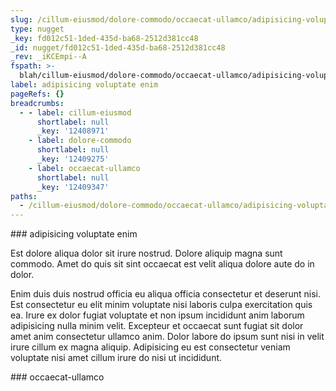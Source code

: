 ```yaml
---
slug: /cillum-eiusmod/dolore-commodo/occaecat-ullamco/adipisicing-voluptate-enim
type: nugget
_key: fd012c51-1ded-435d-ba68-2512d381cc48
_id: nugget/fd012c51-1ded-435d-ba68-2512d381cc48
_rev: _iKCEmpi--A
fspath: >-
  blah/cillum-eiusmod/dolore-commodo/occaecat-ullamco/adipisicing-voluptate-enim.md
label: adipisicing voluptate enim
pageRefs: {}
breadcrumbs:
  - - label: cillum-eiusmod
      shortlabel: null
      _key: '12408971'
    - label: dolore-commodo
      shortlabel: null
      _key: '12409275'
    - label: occaecat-ullamco
      shortlabel: null
      _key: '12409347'
paths:
  - /cillum-eiusmod/dolore-commodo/occaecat-ullamco/adipisicing-voluptate-enim
---
```


<NuggetArea>
<Nugget slug="/cillum-eiusmod/dolore-commodo/occaecat-ullamco/adipisicing-voluptate-enim" type="nugget" _key="fd012c51-1ded-435d-ba68-2512d381cc48" _id="nugget/fd012c51-1ded-435d-ba68-2512d381cc48" _rev="_iKCEmpi--A" fspath="blah/cillum-eiusmod/dolore-commodo/occaecat-ullamco/adipisicing-voluptate-enim.md" label="adipisicing voluptate enim" paths="/cillum-eiusmod/dolore-commodo/occaecat-ullamco/adipisicing-voluptate-enim">
<NuggetBody>
### adipisicing voluptate enim

Est dolore aliqua dolor sit irure nostrud. Dolore aliquip magna sunt commodo. Amet do quis sit sint occaecat est velit aliqua dolore aute do in dolor.

Enim duis duis nostrud officia eu aliqua officia consectetur et deserunt nisi. Est consectetur eu elit minim voluptate nisi laboris culpa exercitation quis ea. Irure ex dolor fugiat voluptate et non ipsum incididunt anim laborum adipisicing nulla minim velit. Excepteur et occaecat sunt fugiat sit dolor amet anim consectetur ullamco anim. Dolor labore do ipsum sunt nisi in velit irure cillum ex magna aliquip. Adipisicing eu est consectetur veniam voluptate nisi amet cillum irure do nisi ut incididunt.

</NuggetBody>
<Breadcrumbs>
<Crumbs>
<Crumb _key="12408971" label="cillum-eiusmod" /><Crumb _key="12409275" label="dolore-commodo" /><Crumb _key="12409347" label="occaecat-ullamco" />
</Crumbs>
</Breadcrumbs>
</Nugget>

<NuggetsInbound>
</NuggetsInbound>
<NuggetsOutbound>
</NuggetsOutbound>
</NuggetArea>
<PassagesInbound>
<Passage direction="inbound" type="passage" _key="12409347" _id="passage/12409347" _rev="_iKCEmpi--_" label="occaecat-ullamco" passage="occaecat-ullamco" fspath="blah/cillum-eiusmod/dolore-commodo/occaecat-ullamco" paths="/cillum-eiusmod/dolore-commodo/occaecat-ullamco" slug="/cillum-eiusmod/dolore-commodo/occaecat-ullamco">
<NuggetBody>
### occaecat-ullamco

</NuggetBody>
<Breadcrumbs>
<Crumbs>
<Crumb _key="12408971" label="cillum-eiusmod" /><Crumb _key="12409275" label="dolore-commodo" />
</Crumbs>
</Breadcrumbs>
</Passage>

</PassagesInbound>
<PassagesOutbound>
</PassagesOutbound>
